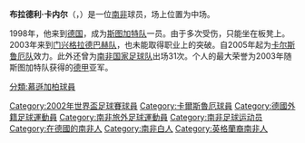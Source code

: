 {{noteta
|G1=德甲
}}
'''布拉德利·卡内尔'''（'''{{lang|de|Bradley Carnell}}'''，{{bd|1977年|1月21日|catIdx=Carnell}}）是一位[[南非|南非]]球员，场上位置为中场。

1998年，他来到[[德国|德国]]，成为[[斯图加特足球俱乐部|斯图加特队]]一员。由于多次受伤，只能坐在板凳上。2003年来到[[门兴格拉德巴赫足球俱乐部|门兴格拉德巴赫队]]，也未能取得职业上的突破。自2005年起为[[卡尔斯鲁厄体育俱乐部|卡尔斯鲁厄队]]效力。此外还曾为[[南非国家足球队|南非国家足球队]]出场31次。个人的最大荣誉为2003年随斯图加特队获得的[[德甲|德甲]]亚军。

{{足球运动员小作品}}
{{DEFAULTSORT:Carnell, Bradley}}
[[Category:2002年世界盃足球賽球員|Category:2002年世界盃足球賽球員]]
[[Category:卡爾斯魯厄球員|Category:卡爾斯魯厄球員]]
[[分類:慕遜加柏球員|分類:慕遜加柏球員]]
[[Category:德國外籍足球運動員|Category:德國外籍足球運動員]]
[[Category:南非旅外足球運動員|Category:南非旅外足球運動員]]
[[Category:南非足球运动员|Category:南非足球运动员]]
[[Category:在德國的南非人|Category:在德國的南非人]]
[[Category:南非白人|Category:南非白人]]
[[Category:英格蘭裔南非人|Category:英格蘭裔南非人]]